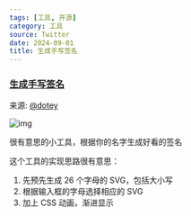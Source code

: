 ```yaml
---
tags: [工具, 开源]
category: 工具
source: Twitter
date: 2024-09-01
title: 生成手写签名
---
```


### [生成手写签名](https://codepen.io/kiranpate1/full/ExBpaeW)

来源: [@dotey](https://x.com/dotey/status/1829593666496974964)

![img](/sections/2024-09/034.png)

很有意思的小工具，根据你的名字生成好看的签名

这个工具的实现思路很有意思：

1. 先预先生成 26 个字母的 SVG，包括大小写
2. 根据输入框的字母选择相应的 SVG
3. 加上 CSS 动画，渐进显示
